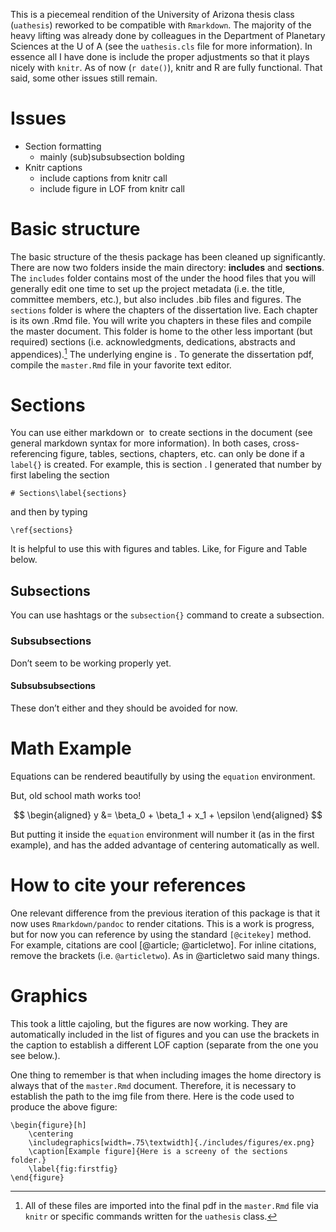 \chapter{Introduction - Markdown and \LaTeX\label{intro}}


This is a piecemeal rendition of the University of Arizona thesis class (`uathesis`) reworked to be compatible with `Rmarkdown`. The majority of the heavy lifting was already done by colleagues in the Department of Planetary Sciences at the U of A (see the `uathesis.cls` file for more information). In essence all I have done is include the proper adjustments so that it plays nicely with `knitr`. As of now (`r date()`), knitr and R are fully functional. That said, some other issues still remain.

# Issues\label{issues}

- Section formatting
	- mainly (sub)subsubsection bolding
- Knitr captions
	- include captions from knitr call
	- include figure in LOF from knitr call

# Basic structure

The basic structure of the thesis package has been cleaned up significantly. There are now two folders inside the main directory: **includes** and **sections**. The `includes` folder contains most of the under the hood files that you will generally edit one time to set up the project metadata (i.e. the title, committee members, etc.), but also includes .bib files and figures. The `sections` folder is where the chapters of the dissertation live. Each chapter is its own .Rmd file. You will write you chapters in these files and compile the master document. This folder is home to the other less important (but required) sections (i.e. acknowledgments, dedications, abstracts and appendices).^[All of these files are imported into the final pdf in the `master.Rmd` file via `knitr` or specific commands written for the `uathesis` class.] The underlying engine is \LaTeX. To generate the dissertation pdf, compile the `master.Rmd` file in your favorite text editor.


# Sections\label{sections}

You can use either markdown or \LaTeX\ to create sections in the document (see general markdown syntax for more information). In both cases, cross-referencing figure, tables, sections, chapters, etc. can only be done if a `label{}` is created. For example, this is section \ref{sections}. I generated that number by first labeling the section\ldots  


```
# Sections\label{sections}
```

and then by typing\ldots  


```
\ref{sections}
```

It is helpful to use this with figures and tables. Like, for Figure \ref{fig:firstfig} and Table \ref{sampletable} below. 

## Subsections

You can use hashtags or the `subsection{}` command to create a subsection. 

### Subsubsections

Don't seem to be working properly yet.

#### Subsubsubsections

These don't either and they should be avoided for now.



# Math Example\label{math}

Equations can be rendered beautifully by using the `equation` environment.

\begin{equation}
	y = mx + b
\end{equation}

But, old school math works too!

$$ \begin{aligned} y &= \beta_0 + \beta_1 + x_1 + \epsilon \end{aligned} $$

But putting it inside the `equation` environment will number it (as in 
the first example), and has the added advantage of centering automatically 
as well. 

\begin{equation}
	y = \beta_0 + \beta_1 + x_1 + \epsilon
\end{equation}






# How to cite your references\label{ref_citation}

One relevant difference from the previous iteration of this package is that it now uses `Rmarkdown/pandoc` to render citations. This is a work is progress, but for now you can reference by using the standard `[@citekey]` method. For example, citations are cool [@article; @articletwo]. For inline citations, remove the brackets (i.e. `@articletwo`). As in @articletwo said many things.







# Graphics\label{graphics}

This took a little cajoling, but the figures are now working. They are automatically included in the list of figures and you can use the brackets in the caption to establish a different LOF caption (separate from the one you see below.).

\begin{figure}[h]
	\centering
	\caption[Example figure]{Here is a screeny of the sections folder.}
	\includegraphics[width=.75\textwidth]{./includes/figures/ex.png}
	\label{fig:firstfig}
\end{figure}

One thing to remember is that when including images the home directory is always that of the `master.Rmd` document. Therefore, it is necessary to establish the path to the img file from there. Here is the code used to produce the above figure:


```
\begin{figure}[h]
	\centering
	\includegraphics[width=.75\textwidth]{./includes/figures/ex.png}
	\caption[Example figure]{Here is a screeny of the sections folder.}
	\label{fig:firstfig}
\end{figure}
```



